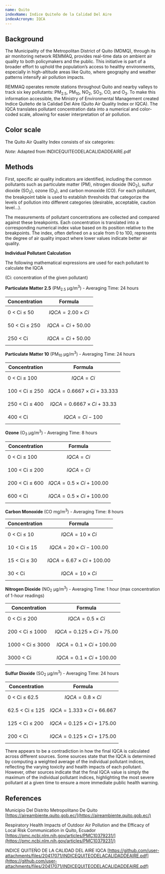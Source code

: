 ```yaml
---
name: Quito
indexName: Indice Quiteño de la Calidad Del Aire
indexAcronym: IQCA
---
```



## Background

The Municipality of the Metropolitan District of Quito (MDMQ), through its air monitoring network REMMAQ, provides real-time data on ambient 
air quality to both policymakers and the public. This initiative is part of a broader effort to uphold the population’s access to healthy environments, 
especially in high-altitude areas like Quito, where geography and weather patterns intensify air pollution impacts. 

REMMAQ operates remote stations throughout Quito and nearby valleys to track six key pollutants: PM<sub>2.5</sub>, PM<sub>10</sub>, NO<sub>2</sub>, SO<sub>2</sub>, CO, and O<sub>3</sub>. To make this 
information accessible, the Ministry of Environmental Management created Indice Quiteño de la Calidad Del Aire (Quito Air Quality Index or IQCA). 
The IQCA translates pollutant concentration data into a numerical and color-coded scale, allowing for easier interpretation of air pollution.  


## Color scale

The Quito Air Quality Index consists of six categories: 

<ColorScale index="quito" value={true} />

_Note_: Adapted from INDICEQUITEODELACALIDADDEAIRE.pdf

## Methods

First, specific air quality indicators are identified, including the common pollutants such as particulate matter (PM), nitrogen dioxide (NO<sub>2</sub>),
 sulfur dioxide (SO<sub>2</sub>), ozone (O<sub>3</sub>), and carbon monoxide (CO). For each pollutant, the breakpoint table is used to establish thresholds that 
 categorize the levels of pollution into different categories (desirable, acceptable, caution level...). 

The measurements of pollutant concentrations are collected and compared against these breakpoints. Each concentration is translated into a corresponding 
numerical index value based on its position relative to the breakpoints. The index, often defined on a scale from 0 to 100, represents the degree of 
air quality impact where lower values indicate better air quality. 

<BreakpointsTable index="quito" />

**Individual Pollutant Calculation**

The following mathematical expressions are used for each pollutant to calculate the IQCA  

(Ci: concentration of the given pollutant)

**Particulate Matter 2.5** (PM<sub>2.5</sub> µg/m<sup>3</sup>) - Averaging Time: 24 hours

| **Concentration** | **Formula** |
| ----------------- | ----------- |
| 0 < Ci ≤ 50 | $$ IQCA = 2.00 \times Ci $$ |
| 50 < Ci ≤ 250 | $$ IQCA = Ci + 50.00 $$ | 
| 250 < Ci | $$ IQCA = Ci + 50.00 $$ | 


**Particulate Matter 10** (PM<sub>10</sub> µg/m<sup>3</sup>) - Averaging Time: 24 hours

| **Concentration** | **Formula** |
| ----------------- | ----------- |
| 0 < Ci ≤ 100 | $$ IQCA = Ci $$ |
| 100 < Ci ≤ 250 | $$ IQCA = 0.6667 \times Ci + 33.333 $$ | 
| 250 < Ci ≤ 400 | $$ IQCA = 0.6667 \times Ci + 33.33 $$ | 
| 400 < Ci | $$ IQCA = Ci - 100 $$ | 


**Ozone** (O<sub>3</sub> µg/m<sup>3</sup>) - Averaging Time: 8 hours

| **Concentration** | **Formula** |
| ----------------- | ----------- |
| 0 < Ci ≤ 100 | $$ IQCA = Ci $$ |
| 100 < Ci ≤ 200 | $$ IQCA = Ci $$ | 
| 200 < Ci ≤ 600 | $$ IQCA = 0.5 \times Ci + 100.00 $$ | 
| 600 < Ci | $$ IQCA = 0.5 \times Ci + 100.00 $$ | 


**Carbon Monoxide** (CO mg/m<sup>3</sup>) -  Averaging Time: 8 hours

| **Concentration** | **Formula** |
| ----------------- | ----------- |
| 0 < Ci ≤ 10 | $$ IQCA = 10 \times Ci $$ |
| 10 < Ci ≤ 15 | $$ IQCA = 20 \times Ci - 100.00 $$ | 
| 15 < Ci ≤ 30 | $$ IQCA = 6.67 \times Ci + 100.00 $$ | 
| 30 < Ci | $$ IQCA = 10 \times Ci $$ | 


**Nitrogen Dioxide** (NO<sub>2</sub> µg/m<sup>3</sup>) - Averaging Time: 1 hour  (max concentration of 1-hour readings)

| **Concentration** | **Formula** |
| ----------------- | ----------- |
| 0 < Ci ≤ 200 | $$ IQCA = 0.5 \times Ci $$ |
| 200 < Ci ≤ 1000 | $$ IQCA = 0.125 \times Ci + 75.00 $$ | 
| 1000 < Ci ≤ 3000 | $$ IQCA = 0.1 \times Ci + 100.00 $$ | 
| 3000 < Ci | $$ IQCA = 0.1 \times Ci + 100.00 $$ | 


**Sulfur Dioxide** (SO<sub>2</sub> µg/m<sup>3</sup>) - Averaging Time: 24 hours

| **Concentration** | **Formula** |
| ----------------- | ----------- |
| 0 < Ci ≤ 62.5 | $$ IQCA = 0.8 \times Ci $$ |
| 62.5 < Ci ≤ 125 | $$ IQCA = 1.333 \times Ci + 66.667 $$ | 
| 125 < Ci ≤ 200 | $$ IQCA = 0.125 \times Ci + 175.00 $$ | 
| 200 < Ci | $$ IQCA = 0.125 \times Ci + 175.00 $$ |  

<Admonition type="note">

There appears to be a contradiction in how the final IQCA is calculated across different sources. Some sources state 
that the IQCA is determined by computing a weighted average of the individual pollutant indices, reflecting the varying toxicity 
and health impacts of each pollutant. However, other sources indicate that the final IQCA value is simply the maximum of the individual 
pollutant indices, highlighting the most severe pollutant at a given time to ensure a more immediate public health warning. 

</Admonition>


## References

Municipio Del Distrito Metropolitano De Quito 
[https://aireambiente.quito.gob.ec/](https://aireambiente.quito.gob.ec/)

Respiratory Health Impacts of Outdoor Air Pollution and the Efficacy of Local Risk Communication in Quito, Ecuador
[https://pmc.ncbi.nlm.nih.gov/articles/PMC10379231/](https://pmc.ncbi.nlm.nih.gov/articles/PMC10379231/)

INDICE QUITEÑO DE LA CALIDAD DEL AIRE IQCA
[https://github.com/user-attachments/files/20417071/INDICEQUITEODELACALIDADDEAIRE.pdf](https://github.com/user-attachments/files/20417071/INDICEQUITEODELACALIDADDEAIRE.pdf)
